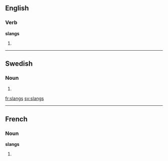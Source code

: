 ==English==

===Verb===
'''slangs'''

# {{third-person singular of|[[slang]]}}

----

==Swedish==

===Noun===
{{infl|sv|noun form}}

# {{genitive of|[[slang#Swedish|slang]]}}

[[fr:slangs]]
[[sv:slangs]]

----
==French==

===Noun===
'''slangs''' {{m}}

# {{plural of|[[slang]]|lang=fr}}
{{rfc-auto}}